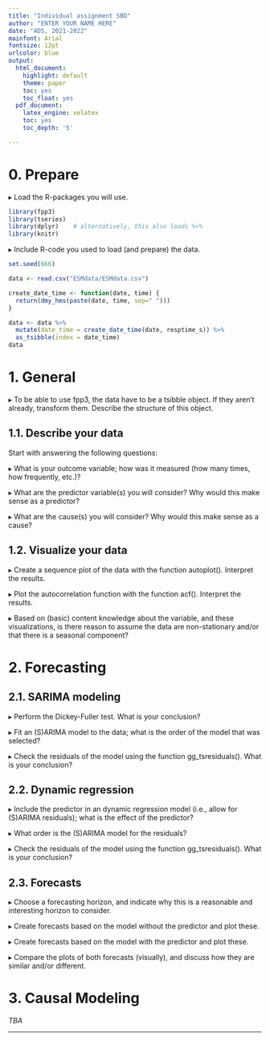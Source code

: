 ```yaml
---
title: "Individual assignment SBD"
author: "ENTER YOUR NAME HERE"
date: "ADS, 2021-2022"
mainfont: Arial
fontsize: 12pt
urlcolor: blue
output:
  html_document:
    highlight: default
    theme: paper
    toc: yes
    toc_float: yes
  pdf_document:
    latex_engine: xelatex
    toc: yes
    toc_depth: '5'

---
```

# 0. Prepare

$\blacktriangleright$ Load the R-packages you will use.

```r
library(fpp3)
library(tseries)
library(dplyr)    # alternatively, this also loads %>%
library(knitr)
```

$\blacktriangleright$ Include R-code you used to load (and prepare) the data.

```r
set.seed(666)

data <- read.csv("ESMdata/ESMdata.csv")

create_date_time <- function(date, time) {
  return(dmy_hms(paste(date, time, sep=" ")))
} 

data <- data %>% 
  mutate(date_time = create_date_time(date, resptime_s)) %>% 
  as_tsibble(index = date_time)
data
```

# 1. General

$\blacktriangleright$ To be able to use fpp3, the data have to be a tsibble object. If they aren't already, transform them. Describe the structure of this object.

## 1.1. Describe your data

Start with answering the following questions:

$\blacktriangleright$ What is your outcome variable; how was it measured (how many times, how frequently, etc.)?

$\blacktriangleright$ What are the predictor variable(s) you will consider? Why would this make sense as a predictor? 

$\blacktriangleright$ What are the cause(s) you will consider? Why would this make sense as a cause?

## 1.2. Visualize your data
$\blacktriangleright$ Create a sequence plot of the data with the function autoplot(). Interpret the results.

$\blacktriangleright$ Plot the autocorrelation function with the function acf(). Interpret the results.

$\blacktriangleright$ Based on (basic) content knowledge about the variable, and these visualizations, is there reason to assume the data are non-stationary and/or that there is a seasonal component?

# 2. Forecasting

## 2.1. SARIMA modeling

$\blacktriangleright$ Perform the Dickey-Fuller test. What is your conclusion?

$\blacktriangleright$ Fit an (S)ARIMA model to the data; what is the order of the model that was selected? 

$\blacktriangleright$ Check the residuals of the model using the function gg_tsresiduals(). What is your conclusion?

## 2.2. Dynamic regression 
$\blacktriangleright$ Include the predictor in an dynamic regression model (i.e., allow for (S)ARIMA residuals); what is the effect of the predictor? 

$\blacktriangleright$ What order is the (S)ARIMA model for the residuals?  

$\blacktriangleright$ Check the residuals of the model using the function gg_tsresiduals(). What is your conclusion?

## 2.3. Forecasts
$\blacktriangleright$ Choose a forecasting horizon, and indicate why this is a reasonable and interesting horizon to consider. 

$\blacktriangleright$ Create forecasts based on the model without the predictor and plot these.

$\blacktriangleright$ Create forecasts based on the model with the predictor and plot these.

$\blacktriangleright$ Compare the plots of both forecasts (visually), and discuss how they are similar and/or different.

# 3. Causal Modeling

_TBA_


---
